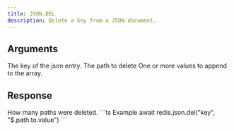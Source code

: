 ```yaml
---
title: JSON.DEL
description: Delete a key from a JSON document.
---
```


## Arguments

<ParamField body="key" type="string" required>
    The key of the json entry.
</ParamField>
<ParamField body="path" type="string" default="$">
    The path to delete
</ParamField>



<ParamField body="value" type="...TValue[]" required>
    One or more values to append to the array.
</ParamField>


## Response

<ResponseField type="integer" required>
  How many paths were deleted.
</ResponseField>

<RequestExample>
```ts Example
await redis.json.del("key", "$.path.to.value")
```
</RequestExample>
